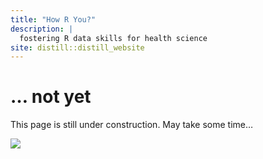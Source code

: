 ```yaml
---
title: "How R You?"
description: |
  fostering R data skills for health science
site: distill::distill_website
---
```


# ... not yet
  
This page is still under construction. May take some time...

![](media/under_construction.jpg)



